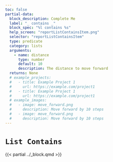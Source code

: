 ```yaml
---
toc: false
partial-data:
  block_description: Complete Me
  label: "_ contains _"
  block_spec: "%l contains %s"
  help_screen: "reportListContainsItem.png"
  selector: "reportListContainsItem"
  type: predicate
  category: lists
  arguments:
    - name: distance
      type: number
      default: 10
      description: The distance to move forward
  returns: None
  # example_projects:
  #   - title: Example Project 1
  #     url: https://example.com/project1
  #   - title: Example Project 1
  #     url: https://example.com/project1
  # example_images:
  #   - image: move_forward.png
  #     description: Move forward by 10 steps
  #   - image: move_forward.png
  #     description: Move forward by 10 steps
---
```


# `List Contains` { .unnumbered }

{{< partial ../_block.qmd >}}
